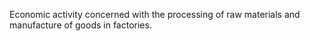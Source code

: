 Economic activity concerned with the processing of raw materials and manufacture of goods in factories.

